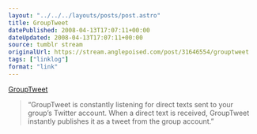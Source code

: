 ```yaml
---
layout: "../../../layouts/posts/post.astro"
title: GroupTweet
datePublished: 2008-04-13T17:07:11+00:00
dateUpdated: 2008-04-13T17:07:11+00:00
source: tumblr stream
originalUrl: https://stream.anglepoised.com/post/31646554/grouptweet
tags: ["linklog"]
format: "link"
---
```


[GroupTweet][1]

> &ldquo;GroupTweet is constantly listening for direct texts sent to your group&rsquo;s Twitter account. When a direct text is received, GroupTweet instantly publishes it as a tweet from the group account.&rdquo;

[1]: http://grouptweet.com/
